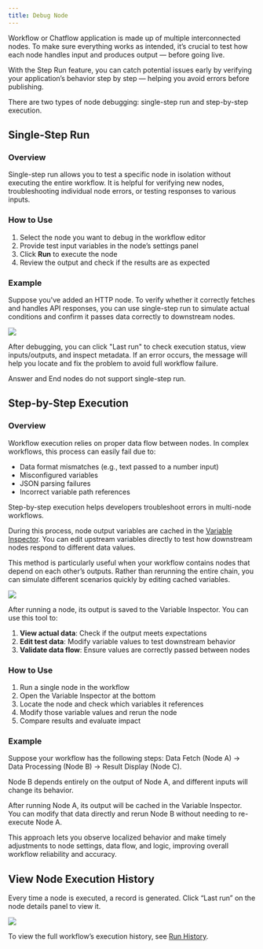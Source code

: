```yaml
---
title: Debug Node
---
```


Workflow or Chatflow application is made up of multiple interconnected nodes. To make sure everything works as intended, it’s crucial to test how each node handles input and produces output — before going live.

With the Step Run feature, you can catch potential issues early by verifying your application’s behavior step by step — helping you avoid errors before publishing.

There are two types of node debugging: single-step run and step-by-step execution.

## Single-Step Run

### Overview

Single-step run allows you to test a specific node in isolation without executing the entire workflow. It is helpful for verifying new nodes, troubleshooting individual node errors, or testing responses to various inputs.

### How to Use

1. Select the node you want to debug in the workflow editor  
2. Provide test input variables in the node’s settings panel  
3. Click **Run** to execute the node  
4. Review the output and check if the results are as expected

### Example

Suppose you've added an HTTP node. To verify whether it correctly fetches and handles API responses, you can use single-step run to simulate actual conditions and confirm it passes data correctly to downstream nodes.

![](https://assets-docs.dify.ai/2025/04/376c9de6f92cb7a5f97a6661c5e0e9eb.png)

After debugging, you can click "Last run" to check execution status, view inputs/outputs, and inspect metadata. If an error occurs, the message will help you locate and fix the problem to avoid full workflow failure.

<Warning>
    Answer and End nodes do not support single-step run.
</Warning>

## Step-by-Step Execution

### Overview

Workflow execution relies on proper data flow between nodes. In complex workflows, this process can easily fail due to:

- Data format mismatches (e.g., text passed to a number input)
- Misconfigured variables
- JSON parsing failures
- Incorrect variable path references

Step-by-step execution helps developers troubleshoot errors in multi-node workflows. 

During this process, node output variables are cached in the [Variable Inspector](/en/guides/workflow/debug-and-preview/variable-inspect). You can edit upstream variables directly to test how downstream nodes respond to different data values.

This method is particularly useful when your workflow contains nodes that depend on each other’s outputs. Rather than rerunning the entire chain, you can simulate different scenarios quickly by editing cached variables.

![](https://assets-docs.dify.ai/2025/06/f8656d8deeeaefeab0a8d9169f0ed2d3.png)

After running a node, its output is saved to the Variable Inspector. You can use this tool to:

1. **View actual data**: Check if the output meets expectations  
2. **Edit test data**: Modify variable values to test downstream behavior  
3. **Validate data flow**: Ensure values are correctly passed between nodes

### How to Use

1. Run a single node in the workflow
2. Open the Variable Inspector at the bottom  
3. Locate the node and check which variables it references  
4. Modify those variable values and rerun the node  
5. Compare results and evaluate impact

### Example

Suppose your workflow has the following steps: Data Fetch (Node A) → Data Processing (Node B) → Result Display (Node C).

Node B depends entirely on the output of Node A, and different inputs will change its behavior.

After running Node A, its output will be cached in the Variable Inspector. You can modify that data directly and rerun Node B without needing to re-execute Node A.

This approach lets you observe localized behavior and make timely adjustments to node settings, data flow, and logic, improving overall workflow reliability and accuracy.

## View Node Execution History

Every time a node is executed, a record is generated. Click “Last run” on the node details panel to view it.

![](https://assets-docs.dify.ai/2025/04/5ee92e6406979f5101d21865f95a86e5.png)

To view the full workflow’s execution history, see [Run History](/en/guides/workflow/debug-and-preview/history-and-logs).
